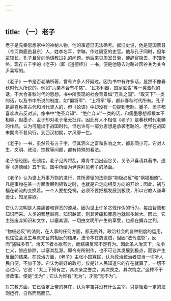 ```yaml
---
---
---
```

title: （一）老子
---



老子是先秦思想家中的神秘人物，他的事迹已无法确考。据旧史说，他是楚国苦县（今河南鹿邑县东）人，姓李名耳，字聃，作过周室的史官。他与孔子同时，但年辈较长，孔子且曾向他请教过礼的问题。他后来见周室日衰，便辞官隐去，不知所终。现存五千字的《老子》（即《道德经》）一书，便是他隐去时路过函谷关为关令尹喜写的。

《老子》一书是否老聃所著，曾有许多人怀疑过。因为书中有许多话，显然不像春秋时代人所说的。例如“六亲不合有孝慈”、“民多利器，国家滋昏”等一类激烈的话，不大合春秋时代的思想。书中所表现的社会背景如“万乘之国”、“取天下”一类的话，以及书中所说的制度，如“偏将军”、“上将军”等，都非春秋时代所有。孔子是最喜称美古代和当代贤人的，但《论语》中却没有一句提到老聃。墨子、孟子都喜欢攻击反对派，像书中“绝圣弃知”、“绝仁弃义”一类的话，和儒墨思想都根本不相容，但墨子、孟子却对老子毫无批评。因此有人不相信《老子》是春秋时代老聃的作品，认为可能出于战国时代，但也许有一部分思想是承袭老聃的。老学在战国末期尚不甚风行，到西汉初期，才风靡一世。

《老子》一书，虽然只有五千字，但其涵义之富和影响之大，都非同小可。它对人生、文明、政治、宗教等问题，都有特殊的看法。

老子授经图，任颐绘。老子见周将乱，乘青牛西出函谷关，关令尹喜请其著书，遂得《道德经》五千言。图中所绘为尹喜拜见老子的场面。

《老子》认为世上万事万物的进行，其所遵循的法则是“物极必反”和“祸福相倚”。凡是事物在某一方面发展到极致之时，也就是它走向相反方向的开始；因此，祸与福在轮流的变换着。一个人要想免祸，必须不要把福发展到极致，所以它教人谦卑逊让，知足寡欲。

它认为文明是人类痛苦和罪恶的源泉。因为世上许多贪残诈伪的行为，每由智慧和知识而来。人类的智慧越高，知识越富，则其苦痛和罪恶也就越多越大。因此，它主张废弃知识和文字，以塞其源。一切由文明所产生的享受，也都在摒弃之列。

“物极必反”的法则，在人事的任何方面，都无例外。政治社会的各种制度的运用，也往往会发生与原来目的相反的结果。法令本在防盗贼，但因“法令滋彰”，反而“盗贼多有”。治天下者本欲有为，而结果反常不足有为。因此圣人治天下，法令仁义，皆应排除，以塞其乱源。即令有所制作，也不可让其发展到极点，而致产生反面的结果。在政治方面，《老子》主张小国寡民，认为政治统治者应当一切听人民自便，不加干涉。它认为最好的政府，仅是让人民知道它的存在就算了，一切不必过问。它说：“太上下知有之，其次亲之誉之，其次畏之，其次悔之。”这种不干涉政策，便是“无为”；它认为惟有“无为”，才能“无不为”。

对宗教方面，它已否定上帝的存在，认为宇宙并没有什么主宰，只是循着一定的法则运行，自然而然而已。